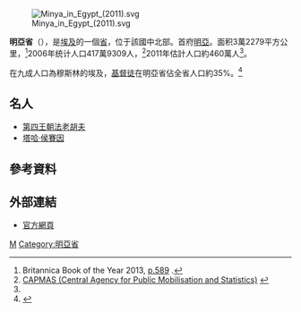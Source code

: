 [[File:Minya_in_Egypt_(2011).svg|right]]

'''明亞省'''（{{lang-ar|محافظة المنيا}}），是[[埃及|埃及]]的一個[[埃及行政区划|省]]，位于該國中北部。首府[[明亞|明亞]]。面积3萬2279平方公里，<ref name=b2013>Britannica Book of the Year 2013, [https://books.google.com.hk/books?id=jXadAAAAQBAJ&pg=PA589 p.589] {{Wayback|url=https://books.google.com.hk/books?id=jXadAAAAQBAJ&pg=PA589 |date=20150402133801 }}.</ref>2006年统计人口417萬9309人，<ref>[http://www.msrintranet.capmas.gov.eg/pls/indcs/cns_st_001?lang=0&lname= CAPMAS (Central Agency for Public Mobilisation and Statistics)] {{Wayback|url=http://www.msrintranet.capmas.gov.eg/pls/indcs/cns_st_001?lang=0&lname= |date=20210422024924 }}{{en icon}}</ref>2011年估計人口約460萬人<ref name=b2013/>。

在九成人口為穆斯林的埃及，[[基督徒|基督徒]]在明亞省佔全省人口約35%。<ref>{{Cite news |url=http://www.ynetnews.com/articles/0,7340,L-4419020,00.html |title=Egypt: Islamists hit Christian churches |date=2013-08-18 |publisher=Ynetnews |accessdate=2013-09-16 |archive-date=2013-09-06 |archive-url=https://web.archive.org/web/20130906085841/http://www.ynetnews.com/articles/0,7340,L-4419020,00.html |dead-url=no }}</ref>

== 名人 ==
* [[埃及第四王朝|第四王朝]][[法老|法老]][[胡夫|胡夫]]
* [[塔哈·侯賽因|塔哈·侯賽因]]

== 參考資料 ==
{{reflist}}

== 外部連結 ==
* [http://www.minia.gov.eg/default.aspx 官方網頁] {{Wayback|url=http://www.minia.gov.eg/default.aspx |date=20080607055306 }} {{ar icon}}
{{Egypt}}
{{Egypt-stub}}

[[Category:埃及行政区划|M]]
[[Category:明亞省|Category:明亞省]]